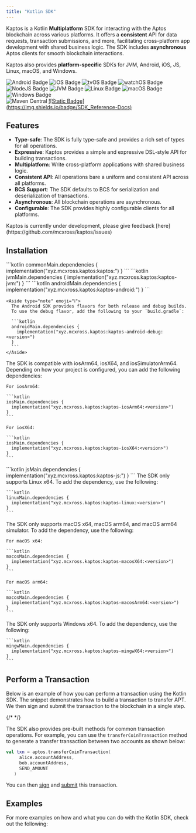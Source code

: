 ```yaml
---
title: "Kotlin SDK"
---
```


Kaptos is a Kotlin **Multiplatform** SDK for interacting with the Aptos blockchain
across various platforms. It offers a **consistent** API for data requests,
transaction submissions, and more, facilitating cross-platform app development
with shared business logic. The SDK includes **asynchronous** Aptos clients for
smooth blockchain interactions.

Kaptos also provides **platform-specific** SDKs for JVM, Android, iOS, JS, Linux,
macOS, and Windows.

<div className="flex gap-2 mt-6 flex-wrap">
  <img src="http://img.shields.io/badge/Platform-Android-brightgreen.svg?logo=android" alt="Android Badge" />

  <img src="http://img.shields.io/badge/Platform-iOS-orange.svg?logo=apple" alt="iOS Badge" />

  <img src="http://img.shields.io/badge/Platform-tvOS-lightgrey.svg?logo=apple" alt="tvOS Badge" />

  <img src="http://img.shields.io/badge/Platform-watchOS-lightgrey.svg?logo=apple" alt="watchOS Badge" />

  <img src="http://img.shields.io/badge/Platform-NodeJS-yellow.svg?logo=javascript" alt="NodeJS Badge" />

  <img src="http://img.shields.io/badge/Platform-JVM-red.svg?logo=openjdk" alt="JVM Badge" />

  <img src="http://img.shields.io/badge/Platform-Linux-lightgrey.svg?logo=linux" alt="Linux Badge" />

  <img src="http://img.shields.io/badge/Platform-macOS-orange.svg?logo=apple" alt="macOS Badge" />

  <img src="http://img.shields.io/badge/Platform-Windows-blue.svg?logo=windows" alt="Windows Badge" />
</div>

<div className="flex gap-2 mt-6 flex-wrap">
  <img src="https://img.shields.io/maven-central/v/xyz.mcxross.kaptos/kaptos.svg?label=Maven%20Central" alt="Maven Central" />

  <a target="_blank" href="https://mcxross.github.io/kaptos/">
    ![Static Badge](https://img.shields.io/badge/SDK_Reference-Docs)
  </a>
</div>






## Features

- **Type-safe**: The SDK is fully type-safe and provides a rich set of types for all operations.
- **Expressive**: Kaptos provides a simple and expressive DSL-style API for building transactions.
- **Multiplatform**: Write cross-platform applications with shared business logic.
- **Consistent API**: All operations bare a uniform and consistent API across all platforms.
- **BCS Support**: The SDK defaults to BCS for serialization and deserialization of transactions.
- **Asynchronous**: All blockchain operations are asynchronous.
- **Configurable**: The SDK provides highly configurable clients for all platforms.

<Aside type="note">
  Kaptos is currently under development, please give feedback [here](https://github.com/mcxross/kaptos/issues)
</Aside>

## Installation



<Tabs>
  <TabItem label="Multiplatform">
    ```kotlin
    commonMain.dependencies {
      implementation("xyz.mcxross.kaptos:kaptos:<version>")
    }
    ```
  </TabItem>

  <TabItem label="JVM">
    ```kotlin
    jvmMain.dependencies {
      implementation("xyz.mcxross.kaptos:kaptos-jvm:<version>")
    }
    ```
  </TabItem>

  <TabItem label="Android">
    ```kotlin
    androidMain.dependencies {
      implementation("xyz.mcxross.kaptos:kaptos-android:<version>")
    }
    ```

    <Aside type="note" emoji="ℹ️">
      The Android SDK provides flavors for both release and debug builds.
      To use the debug flavor, add the following to your `build.gradle`:

      ```kotlin
      androidMain.dependencies {
        implementation("xyz.mcxross.kaptos:kaptos-android-debug:<version>")
      }
      ```
    </Aside>
  </TabItem>

  <TabItem label="iOS">
    The SDK is compatible with iosArm64, iosX64, and iosSimulatorArm64. Depending
    on how your project is configured, you can add the following dependencies:

    For iosArm64:

    ```kotlin
    iosMain.dependencies {
      implementation("xyz.mcxross.kaptos:kaptos-iosArm64:<version>")
    }
    ```

    For iosX64:

    ```kotlin
    iosMain.dependencies {
      implementation("xyz.mcxross.kaptos:kaptos-iosX64:<version>")
    }
    ```
  </TabItem>

  <TabItem label="JS">
    ```kotlin
    jsMain.dependencies {
      implementation("xyz.mcxross.kaptos:kaptos-js:<version>")
    }
    ```
  </TabItem>

  <TabItem label="Linux">
    The SDK only supports Linux x64. To add the dependency, use the following:

    ```kotlin
    linuxMain.dependencies {
      implementation("xyz.mcxross.kaptos:kaptos-linux:<version>")
    }
    ```
  </TabItem>

  <TabItem label="macOS">
    The SDK only supports macOS x64, macOS arm64, and macOS arm64 simulator.
    To add the dependency, use the following:

    For macOS x64:

    ```kotlin
    macosMain.dependencies {
      implementation("xyz.mcxross.kaptos:kaptos-macosX64:<version>")
    }
    ```

    For macOS arm64:

    ```kotlin
    macosMain.dependencies {
      implementation("xyz.mcxross.kaptos:kaptos-macosArm64:<version>")
    }
    ```
  </TabItem>

  <TabItem label="Windows">
    The SDK only supports Windows x64. To add the dependency, use the following:

    ```kotlin
    mingwMain.dependencies {
      implementation("xyz.mcxross.kaptos:kaptos-mingwX64:<version>")
    }
    ```
  </TabItem>
</Tabs>



## Perform a Transaction

Below is an example of how you can perform a transaction using the Kotlin SDK.
The snippet demonstrates how to build a transaction to transfer APT. We then
sign and submit the transaction to the blockchain in a single step.

{/* <RemoteCodeblock permalink="https://github.com/mcxross/kaptos/blob/64731d7085bfa64e93941aad78ba5ac429787552/sample/jvmApp/src/main/kotlin/APTTransfer.kt#L59-L71"></RemoteCodeblock> */}

The SDK also provides pre-built methods for common transaction operations. For
example, you can use the `transferCoinTransaction` method to generate a transfer
transaction between two accounts as shown below:

```kotlin
val txn = aptos.transferCoinTransaction(
     alice.accountAddress,
     bob.accountAddress,
     SEND_AMOUNT
   )
```

You can then [sign](/ja/build/sdks/community-sdks/kotlin-sdk/building-transactions#sign-the-transaction) and
[submit](/ja/build/sdks/community-sdks/kotlin-sdk/building-transactions#submit-the-transaction) this transaction.

## Examples

For more examples on how and what you can do with the Kotlin SDK, check out the
following:



<CardGrid>
  <LinkCard href="/ja/build/sdks/community-sdks/kotlin-sdk/quickstart" title="Quickstart" description="Integrate Aptos in < 5 minutes" />

  <LinkCard href="https://github.com/mcxross/kaptos/tree/master/sample" title="Single and Multiplatform Projects" description="Explore various demo apps, single and multiplatform projects, on how using the SDK" target="_blank" />
</CardGrid>
